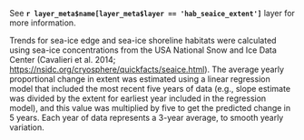 See **`r layer_meta$name[layer_meta$layer == 'hab_seaice_extent']`** layer for more information.

Trends for sea-ice edge and sea-ice shoreline habitats were calculated using sea-ice concentrations from the USA National Snow and Ice Data Center (Cavalieri et al. 2014; [https://nsidc.org/cryosphere/quickfacts/seaice.html](https://nsidc.org/cryosphere/quickfacts/seaice.html)).  The average yearly proportional change in extent was estimated using a linear regression model that included the most recent five years of data (e.g., slope estimate was divided by the extent for earliest year included in the regression model), and this value was multiplied by five to get the predicted change in 5 years.  Each year of data represents a 3-year average, to smooth yearly variation.    

